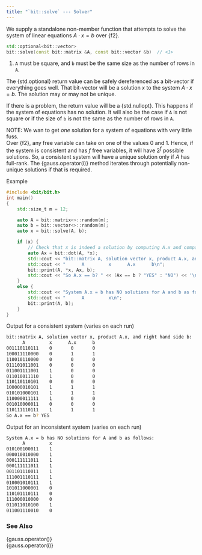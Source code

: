 ```yaml
---
title: "`bit::solve` --- Solver"
---
```


We supply a standalone non-member function that attempts to solve the system of linear equations $A \cdot x = b$ over {f2}.

```cpp
std::optional<bit::vector>
bit::solve(const bit::matrix &A, const bit::vector &b)  // <1>
```
1. `A` must be square, and `b` must be the same size as the number of rows in `A`.

The {std.optional} return value can be safely dereferenced as a bit-vector if everything goes well.
That bit-vector will be a solution $x$ to the system $A \cdot x = b$.
The solution may or may not be unique.

If there is a problem, the return value will be a {std.nullopt}.
This happens if the system of equations has no solution.
It will also be the case if `A` is not square or if the size of `b` is not the same as the number of rows in `A`.

NOTE: We wan to get _one_ solution for a system of equations with very little fuss. \
Over {f2}, any free variable can take on one of the values 0 and 1.
Hence, if the system is consistent and has $f$ free variables, it will have $2^f$ possible solutions.
So, a consistent system will have a unique solution only if $A$ has full-rank.
The {gauss.operator(i)} method iterates through potentially non-unique solutions if that is required.

[Example]{.bt}
```cpp
#include <bit/bit.h>
int main()
{
    std::size_t m = 12;

    auto A = bit::matrix<>::random(m);
    auto b = bit::vector<>::random(m);
    auto x = bit::solve(A, b);

    if (x) {
        // Check that x is indeed a solution by computing A.x and comparing that to b
        auto Ax = bit::dot(A, *x);
        std::cout << "bit::matrix A, solution vector x, product A.x, and right hand side b:\n";
        std::cout << "      A         x      A.x      b\n";
        bit::print(A, *x, Ax, b);
        std::cout << "So A.x == b? " << (Ax == b ? "YES" : "NO") << '\n';
    }
    else {
        std::cout << "System A.x = b has NO solutions for A and b as follows:\n";
        std::cout << "      A         x\n";
        bit::print(A, b);
    }
}
```

[Output for a consistent system (varies on each run)]{.bt}
```bash
bit::matrix A, solution vector x, product A.x, and right hand side b:
      A         x      A.x      b
001110110111    0       0       0
100011110000    0       1       1
110010110000    0       0       0
011101011001    0       0       0
011001111001    1       0       0
011010011110    1       0       0
110110110101    0       0       0
100000010101    1       1       1
010101000101    1       1       1
110000011111    1       0       0
001010000011    0       0       0
110111110111    1       1       1
So A.x == b? YES
```

[Output for an inconsistent system (varies on each run)]{.bt}
```bash
System A.x = b has NO solutions for A and b as follows:
      A         x
010100100011    1
000010010000    1
000111111011    1
000111111011    1
001101110011    1
111001110111    1
010001010111    1
101011000001    0
110101110111    0
111000010000    0
011011010100    1
011001110010    0
```

### See Also
{gauss.operator()} \
{gauss.operator(i)}

